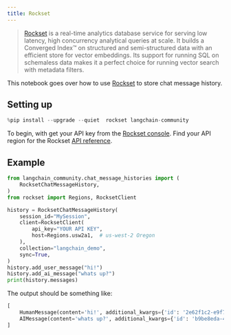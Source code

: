 ```yaml
---
title: Rockset
---
```


>[Rockset](https://rockset.com/product/) is a real-time analytics database service for serving low latency, high concurrency analytical queries at scale. It builds a Converged Index™ on structured and semi-structured data with an efficient store for vector embeddings. Its support for running SQL on schemaless data makes it a perfect choice for running vector search with metadata filters. 


This notebook goes over how to use [Rockset](https://rockset.com/docs) to store chat message history. 


## Setting up


```python
%pip install --upgrade --quiet  rockset langchain-community
```

To begin, with get your API key from the [Rockset console](https://console.rockset.com/apikeys). Find your API region for the Rockset [API reference](https://rockset.com/docs/rest-api#introduction).

## Example


```python
from langchain_community.chat_message_histories import (
    RocksetChatMessageHistory,
)
from rockset import Regions, RocksetClient

history = RocksetChatMessageHistory(
    session_id="MySession",
    client=RocksetClient(
        api_key="YOUR API KEY",
        host=Regions.usw2a1,  # us-west-2 Oregon
    ),
    collection="langchain_demo",
    sync=True,
)
history.add_user_message("hi!")
history.add_ai_message("whats up?")
print(history.messages)
```

The output should be something like:

```python
[
    HumanMessage(content='hi!', additional_kwargs={'id': '2e62f1c2-e9f7-465e-b551-49bae07fe9f0'}, example=False), 
    AIMessage(content='whats up?', additional_kwargs={'id': 'b9be8eda-4c18-4cf8-81c3-e91e876927d0'}, example=False)
]

```
